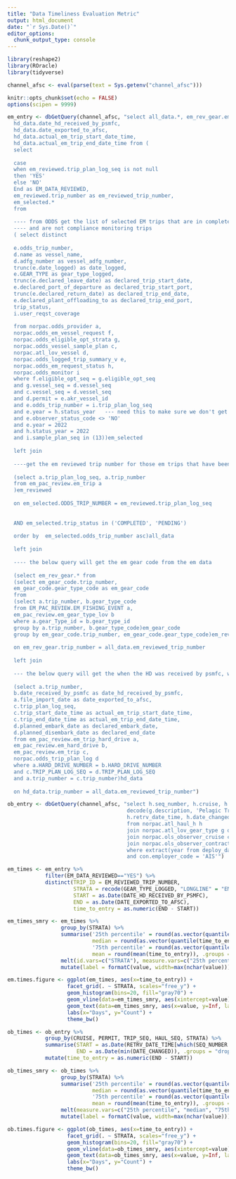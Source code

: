```yaml
---
title: "Data Timeliness Evaluation Metric"
output: html_document
date: "`r Sys.Date()`"
editor_options: 
  chunk_output_type: console
---
```


```r
library(reshape2)
library(ROracle)
library(tidyverse)

channel_afsc <- eval(parse(text = Sys.getenv("channel_afsc")))

knitr::opts_chunk$set(echo = FALSE)
options(scipen = 9999)
```

```r
em_entry <- dbGetQuery(channel_afsc, "select all_data.*, em_rev_gear.em_gear_code, 
  hd_data.date_hd_received_by_psmfc,
  hd_data.date_exported_to_afsc,
  hd_data.actual_em_trip_start_date_time,
  hd_data.actual_em_trip_end_date_time from (
  select 
  
  case
  when em_reviewed.trip_plan_log_seq is not null
  then 'YES'
  else 'NO'
  End as EM_DATA_REVIEWED,   
  em_reviewed.trip_number as em_reviewed_trip_number, 
  em_selected.*
  from    
  
  ---- from ODDS get the list of selected EM trips that are in completed or pending status
  ---- and are not compliance monitoring trips
  ( select distinct
  
  e.odds_trip_number,
  d.name as vessel_name,
  d.adfg_number as vessel_adfg_number,
  trunc(e.date_logged) as date_logged,
  e.GEAR_TYPE as gear_type_logged,
  trunc(e.declared_leave_date) as declared_trip_start_date,
  e.declared_port_of_departure as declared_trip_start_port,
  trunc(e.declared_return_date) as declared_trip_end_date,
  e.declared_plant_offloading_to as declared_trip_end_port,
  trip_status,
  i.user_reqst_coverage
  
  from norpac.odds_provider a,                   
  norpac.odds_em_vessel_request f,
  norpac.odds_eligible_opt_strata g,
  norpac.odds_vessel_sample_plan c,
  norpac.atl_lov_vessel d,
  norpac.odds_logged_trip_summary_v e,
  norpac.odds_em_request_status h,
  norpac.odds_monitor i
  where f.eligible_opt_seq = g.eligible_opt_seq
  and g.vessel_seq = d.vessel_seq
  and c.vessel_seq = d.vessel_seq
  and d.permit = e.akr_vessel_id
  and e.odds_trip_number = i.trip_plan_log_seq
  and e.year = h.status_year   --- need this to make sure we don't get duplicates
  and e.observer_status_code <> 'NO'
  and e.year = 2022
  and h.status_year = 2022
  and i.sample_plan_seq in (13))em_selected
  
  left join
  
  ----get the em reviewed trip number for those em trips that have been reviwed and where AFSC has the data
  
  (select a.trip_plan_log_seq, a.trip_number 
  from em_pac_review.em_trip a
  )em_reviewed
  
  on em_selected.ODDS_TRIP_NUMBER = em_reviewed.trip_plan_log_seq  
  
  
  AND em_selected.trip_status in ('COMPLETED', 'PENDING')  
  
  order by  em_selected.odds_trip_number asc)all_data
  
  left join 
  
  ---- the below query will get the em gear code from the em data
  
  (select em_rev_gear.* from 
  (select em_gear_code.trip_number,
  em_gear_code.gear_type_code as em_gear_code
  from
  (select a.trip_number, b.gear_type_code
  from EM_PAC_REVIEW.EM_FISHING_EVENT a,
  em_pac_review.em_gear_type_lov b
  where a.gear_Type_id = b.gear_type_id
  group by a.trip_number, b.gear_type_code)em_gear_code
  group by em_gear_code.trip_number, em_gear_code.gear_type_code)em_rev_gear)em_rev_gear
  
  on em_rev_gear.trip_number = all_data.em_reviewed_trip_number
  
  left join 
  
  --- the below query will get the when the HD was received by psmfc, when it was exported to AFSC and the em trip start date and time and trip end date and time
  
  (select a.trip_number, 
  b.date_received_by_psmfc as date_hd_received_by_psmfc,
  a.file_import_date as date_exported_to_afsc, 
  c.trip_plan_log_seq, 
  c.trip_start_date_time as actual_em_trip_start_date_time, 
  c.trip_end_date_time as actual_em_trip_end_date_time,
  d.planned_embark_date as declared_embark_date,
  d.planned_disembark_date as declared_end_date
  from em_pac_review.em_trip_hard_drive a,
  em_pac_review.em_hard_drive b,
  em_pac_review.em_trip c,
  norpac.odds_trip_plan_log d
  where a.HARD_DRIVE_NUMBER = b.HARD_DRIVE_NUMBER
  and c.TRIP_PLAN_LOG_SEQ = d.TRIP_PLAN_LOG_SEQ
  and a.trip_number = c.trip_number)hd_data
  
  on hd_data.trip_number = all_data.em_reviewed_trip_number")

ob_entry <- dbGetQuery(channel_afsc, "select h.seq_number, h.cruise, h.permit, h.trip_seq, h.haul_seq, 
                                      decode(g.description, 'Pelagic Trawl', 'TRW', 'Non Pelagic Trawl', 'TRW', 'Pot or Trap', 'POT', 'Longliner', 'HAL') strata, 
                                      h.retrv_date_time, h.date_changed
                                      from norpac.atl_haul_h h
                                      join norpac.atl_lov_gear_type g on g.gear_type_code = h.gear_type_code and g.geartype_form = h.geartype_form
                                      join norpac.ols_observer_cruise cru on cru.cruise = h.cruise
                                      join norpac.ols_observer_contract con on con.contract_number = cru.contract_number
                                      where extract(year from deploy_date_time) = 2022
                                      and con.employer_code = 'AIS'")

```

```r
em_times <- em_entry %>% 
            filter(EM_DATA_REVIEWED=="YES") %>% 
            distinct(TRIP_ID = EM_REVIEWED_TRIP_NUMBER, 
                     STRATA = recode(GEAR_TYPE_LOGGED, "LONGLINE" = "EM HAL", "POT" = "EM POT"), 
                     START = as.Date(DATE_HD_RECEIVED_BY_PSMFC), 
                     END = as.Date(DATE_EXPORTED_TO_AFSC), 
                     time_to_entry = as.numeric(END - START))

em_times_smry <- em_times %>%
                 group_by(STRATA) %>%
                 summarise('25th percentile' = round(as.vector(quantile(time_to_entry, 0.25))),
                           median = round(as.vector(quantile(time_to_entry, 0.50))),
                           '75th percentile' = round(as.vector(quantile(time_to_entry, 0.75))),
                           mean = round(mean(time_to_entry)), .groups = "drop") %>%
                 melt(id.vars=c("STRATA"), measure.vars=c("25th percentile", "median", "75th percentile", "mean")) %>%
                 mutate(label = formatC(value, width=max(nchar(value))))

em.times.figure <- ggplot(em_times, aes(x=time_to_entry)) +
                   facet_grid(. ~ STRATA, scales="free_y") +
                   geom_histogram(bins=20, fill="gray70") +
                   geom_vline(data=em_times_smry, aes(xintercept=value), linetype=2) +
                   geom_text(data=em_times_smry, aes(x=value, y=Inf, label=paste0(variable, ": ", label, "  ")), angle=90, hjust=1, vjust=-.25) +
                   labs(x="Days", y="Count") +
                   theme_bw()

ob_times <- ob_entry %>% 
            group_by(CRUISE, PERMIT, TRIP_SEQ, HAUL_SEQ, STRATA) %>% 
            summarise(START = as.Date(RETRV_DATE_TIME[which(SEQ_NUMBER == max(SEQ_NUMBER))]),
                      END = as.Date(min(DATE_CHANGED)), .groups = "drop") %>% 
            mutate(time_to_entry = as.numeric(END - START))

ob_times_smry <- ob_times %>%
                 group_by(STRATA) %>%
                 summarise('25th percentile' = round(as.vector(quantile(time_to_entry, 0.25))),
                           median = round(as.vector(quantile(time_to_entry, 0.50))),
                           '75th percentile' = round(as.vector(quantile(time_to_entry, 0.75))),
                           mean = round(mean(time_to_entry)), .groups = "drop") %>%
                 melt(measure.vars=c("25th percentile", "median", "75th percentile", "mean")) %>%
                 mutate(label = formatC(value, width=max(nchar(value))))

ob.times.figure <- ggplot(ob_times, aes(x=time_to_entry)) +
                   facet_grid(. ~ STRATA, scales="free_y") +
                   geom_histogram(bins=20, fill="gray70") +
                   geom_vline(data=ob_times_smry, aes(xintercept=value), linetype=2) +
                   geom_text(data=ob_times_smry, aes(x=value, y=Inf, label=paste0(variable, ": ", label, "  ")), angle=90, hjust=1, vjust=-.25) +
                   labs(x="Days", y="Count") +
                   theme_bw()

```

